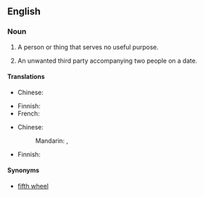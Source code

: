 ==English==

===Noun===
{{en-noun|head=[[third]] [[wheel]]}}

# {{context|idiomatic|lang=en}} A person or thing that serves no useful purpose.
# {{context|idiomatic|lang=en}} An unwanted third party accompanying two people on a date.

====Translations====
{{trans-top|person or thing that serves no useful purpose}}
* Chinese:
*: {{trreq|cmn}}
{{trans-mid}}
* Finnish: {{t|fi|painolasti}}
* French: {{t|fr|troisième roue|f}}
{{trans-bottom}}

{{trans-top|unwanted third party accompanying two people on a date}}
* Chinese:
*: Mandarin: {{t|cmn|電燈泡|sc=Hani}}, {{t+|cmn|电灯泡|tr=diàndēngpào|sc=Hani}}
{{trans-mid}}
* Finnish: {{t|fi|kolmas pyörä}}
{{trans-bottom}}

====Synonyms====
* [[fifth wheel]]